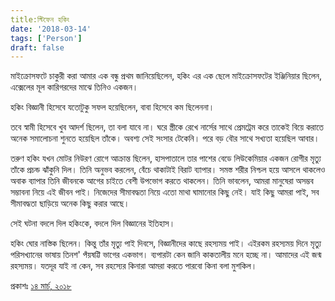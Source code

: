 ```yaml
---
title:স্টিফেন হকিং 
date: '2018-03-14'
tags: ['Person']
draft: false
---
```


মাইক্রোসফটে চাকুরী করা আমার এক বন্ধু প্রথম জানিয়েছিলেন, হকিং এর এক ছেলে মাইক্রোসফটের ইঞ্জিনিয়ার ছিলেন, এক্সেলের মূল কারিগরদের মাঝে তিনিও একজন।

 

হকিং বিজ্ঞানী হিসেবে যতোটুকু সফল হয়েছিলেন, বাবা হিসেবে কম ছিলেননা।

 

তবে স্বামী হিসেবে খুব আদর্শ ছিলেন, তা বলা যাবে না। ঘরে স্ত্রীকে রেখে নার্সের সাথে প্রেমট্রেম করে তাকেই বিয়ে করাতে অনেক সমালোচনা শুনতে হয়েছিল তাঁকে। অবশ্য সেই সংসার টেকেনি। পরে বড় বৌর সাথে সখ্যতা হয়েছিল আবার।

 

তরুণ হকিং যখন মোটর নিউরণ রোগে আক্রান্ত ছিলেন, হাসপাতালে তার পাশের বেডে লিউকেমিয়ার একজন রোগীর মৃত্যু তাঁকে প্রচন্ড ঝাঁকুনি দিল। তিনি অনুভব করলেন, বেঁচে থাকাটাই বিরাট ব্যাপার। সমস্ত শরীর নিশ্চল হয়ে আসলে থাকলেও অবাক ব্যাপার তিনি জীবনকে আগের চাইতে বেশী উপভোগ করতে থাকলেন। তিনি ভাবলেন, আমরা মানুষেরা অসম্ভব সম্ভাবনা নিয়ে এই জীবন পাই। নিজেদের সীমাবদ্ধতা নিয়ে এতো মাথা ঘামানোর কিছু নেই। যাই কিছু আমরা পাই, সব সীমাবদ্ধতা ছাড়িয়ে অনেক কিছু করার আছে।

 

সেই ঘটনা বদলে দিল হকিংকে, বদলে দিল বিজ্ঞানের ইতিহাস।

 

হকিং ঘোর নাস্তিক ছিলেন। কিন্তু তাঁর মৃত্যু পাই দিবসে, বিজ্ঞানীদের কাছে রহস্যময় পাই। এইরকম রহস্যময় দিনে মৃত্যু পরিসখ্যানের ভাষায় তিনশ' পঁয়ষট্টি ভাগের একভাগ। ব্যপারটা কেন জানি কাকতালীয় মনে হচ্ছে না। আমাদের এই জন্ম রহস্যময়। যতদূর যাই না কেন, সব রহস্যের কিনারা আমরা করতে পারবো কিনা বলা মুশকিল।
 

প্রকাশঃ [১৪ মার্চ, ২০১৮](https://www.facebook.com/ashraful.alam/posts/10155096117015583)